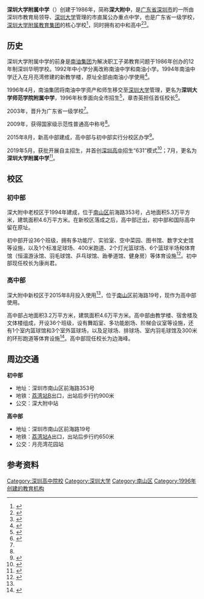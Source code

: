 {{primarysources|time=2013-12-01T07:12:12+00:00}}
{{Infobox School
| name = 深圳大学附属中学
| other_name = 深大附中<br>深圳大学师范学院附属中学
| image = 
| logo = [[File:SZU-MS-Logo.png|200px]]
| motto = 少年心事当拿云
| established = 1986年
| type = 公办中等学校
| language = 
| religion = 
| affiliation = 深圳市教育局<br>深圳大学
| district = 
| grades = 6
| founder = 
| president = 
| principal = 刘为基
| vice_principal = 康尚君、边海峰
| assistaant_principal = 
| free_label = 所属教育集团
| free_text = [[深圳大学附属教育集团|深圳大学附属教育集团]]
| dean = 
| college = 
| house = 
| su = 
| sc = 
| cs = 
| cc = 
| faculty = 179人
| staff = 
| students = 2000多人
| area = 
| athletics = 
| conference = 
| tree = 
| colors = 
| mascot = 
| magazine = 
| address = {{CHN}}[[广东省|广东省]][[深圳市|深圳市]][[南山区|南山区]]<br>初中部：[[前海路|前海路]]0353号<br>高中部：[[前海路|前海路]]0019号
| website = http://www.sdsyfz.edu.cn
}}

'''深圳大学附属中学'''（{{lang-en|The Affiliated High School Of Shenzhen University}}）创建于1986年，简称'''深大附中'''，是[[广东省|广东省]][[深圳市|深圳市]]的一所由深圳市教育局领导、[[深圳大学|深圳大学]]管理的市直属公办重点中学，也是广东省一级学校，[[深圳大学附属教育集团|深圳大学附属教育集团]]的核心学校<ref>{{Cite web|title=南山新添2所优质学校 深大附外中学小学今秋招生_晶报数字报|url=http://jb.sznews.com/MB/content/202005/07/content_854866.html|accessdate=2020-05-31|work=jb.sznews.com}}</ref>，同时拥有初中和高中<ref name=":0">{{cite web|title=学校简介|url=http://www.sdsyfz.edu.cn/articleDetail/6/23.html|accessdate=|author=|date=|format=|work=深圳大学师范学院附属中学|publisher=|language=|archiveurl=https://web.archive.org/web/20191227114231/http://www.sdsyfz.edu.cn/articleDetail/6/23.html|archivedate=2019-12-27|dead-url=no}}</ref><ref>{{cite web |url=http://www.sz.gov.cn/school/ssxx/szdxsffsxx/jggk/ |title=深圳大学师范学院附属中学 |work=深圳市人民政府办公厅 |publisher=深圳政府在线 |accessdate=2013-12-01 |archive-date=2020-06-23 |archive-url=https://web.archive.org/web/20200623004651/http://www.sz.gov.cn/school/ssxx/szdxsffsxx/jggk/ |dead-url=no }}</ref>。

== 历史 ==
深圳大学附属中学的前身是[[南油集團|南油集团]]为解决职工子弟教育问题于1986年创办的12年制深圳华明学校。1992年中小学分离改称南油中学和南油小学。1994年南油中学迁入在月亮湾修建的新教学楼，原址全部由南油小学使用<ref>{{Cite web|title=深圳第一所大学附中35岁了！|url=https://view.inews.qq.com/a/20211221A07Q9000|access-date=2022-04-18|work=腾讯新闻}}</ref>。

1996年4月，南油集团将南油中学资产和师生移交至[[深圳大学|深圳大学]]管理，更名为'''深圳大学师范学院附属中学'''，1996年秋季面向全市招生<ref>{{Cite web|title=深圳大学师范学院附属中学章程 - 深圳大学师范学院附属中学|url=http://www.sdsyfz.edu.cn/articleDetail/46/945.html|accessdate=2020-05-31|work=www.sdsyfz.edu.cn}}</ref>，章杏英担任首任校长<ref>{{Cite web|title=高96级校友返校重聚 - 校友会文章详情 - 深圳大学师范学院附属中学|url=http://www.sdsyfz.edu.cn/alumni/articleDetail/51/828.html|access-date=2021-08-12|work=www.sdsyfz.edu.cn|archive-date=2021-08-12|archive-url=https://web.archive.org/web/20210812145032/http://www.sdsyfz.edu.cn/alumni/articleDetail/51/828.html|dead-url=no}}</ref>。

2003年，晋升为广东省一级学校<ref name=":0" />。

2009年，获得国家级示范性普通高中称号<ref name=":0" />。

2015年8月，新高中部建成，高中部与初中部实行分校区办学<ref name=":1">{{Cite web|title=深大附中高中部新学期搬“新家”_新闻频道_中国青年网|url=http://news.youth.cn/jsxw/201508/t20150826_7047985.htm|accessdate=2020-05-31|work=news.youth.cn|archive-date=2019-01-05|archive-url=https://web.archive.org/web/20190105135448/http://news.youth.cn/jsxw/201508/t20150826_7047985.htm|dead-url=no}}</ref>。

2019年5月，获批开展自主招生，并首创[[深圳高中教育|深圳高中]]招生“631”模式<ref>{{Cite web|title=深大附中获批开展自主招生 全国首创高中招生“631”模式培养拔尖创新人才_深圳新闻网|url=http://www.sznews.com/education/content/2019-05/22/content_22015973.htm|accessdate=2020-05-31|author=|date=|format=|work=www.sznews.com|publisher=|language=}}</ref>；7月，更名为'''深圳大学附属中学'''<ref>{{Cite web|title=深大附属教育集团所属11所学校集体换名_深圳新闻网|url=http://www.sznews.com/news/content/2019-07/07/content_22239144.htm|accessdate=2019-09-08|work=www.sznews.com}}</ref>。

== 校区 ==

=== 初中部 ===
深大附中老校区于1994年建成，位于[[南山区|南山区]]前海路353号，占地面积5.3万平方米，建筑面积4.6万平方米。在新校区落成之后，高中部迁出，初中部和国际高中留在原址。

初中部开设36个班级，拥有多功能厅、实验室、空中菜园、图书馆、数字文史馆等设施，以及1个标准足球场、400米跑道、2个灯光篮球场、6个篮球半场和体育馆（恒温游泳馆、羽毛球馆、乒乓球馆、跆拳道馆、健身房）等体育设施<ref>{{Cite web|title=企鹅号|url=https://page.om.qq.com/page/Oty-Ncflvzp5U-nIIDfjM8rw0|accessdate=2020-05-31|work=page.om.qq.com}}</ref>。初中部现任校长为康尚君。

=== 高中部 ===
深大附中新校区于2015年8月投入使用<ref name=":1" />，位于[[南山区|南山区]]前海路19号，现作为高中部使用。

高中部占地面积3.2万平方米，建筑面积4.6万平方米。高中部由教学楼、宿舍楼及文体楼组成，开设36个班级，设有舞蹈室、多功能剧场、阶梯会议室等设施，还有1个室内篮球馆和3个室外篮球场，以及足球场、排球场、室内羽毛球馆及300米的环形跑道等体育设施<ref>{{Cite web|title=深圳市政府信息公开目录系统|url=http://www.sz.gov.cn/jzgws/qt/gzdt/201508/t20150827_3195979.htm|accessdate=2020-05-31|work=www.sz.gov.cn}}</ref>。高中部现任校长为边海峰。

== 周边交通 ==
'''初中部'''

* 地址：深圳市南山区前海路353号
* 地铁：{{深圳地铁|5|c}}[[荔湾站|荔湾站]]B出口，出站后步行约900米
*公交：深大附中站
{{深圳公交巴士列表|42|81|234|M347|M364|M372|M375|M467|车站名=深大附中|青青世界公园}}

'''高中部'''

* 地址：深圳市南山区前海路19号
* 地铁：{{深圳地铁|5|c}}[[荔湾站|荔湾站]]A出口，出站后步行约650米
* 公交：月亮湾花园站
{{深圳公交巴士列表|234|M347|M375|M430|M467|M489|车站名=月亮湾花园}}

== 参考资料 ==
{{reflist}}

{{深圳大學}}
{{深圳普通高中院校}}
[[Category:深圳高中院校|Category:深圳高中院校]]
[[Category:深圳大学|Category:深圳大学]]
[[Category:南山区|Category:南山区]]
[[Category:1996年创建的教育机构|Category:1996年创建的教育机构]]